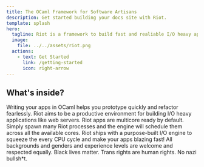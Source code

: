 ```yaml
---
title: The OCaml Framework for Software Artisans
description: Get started building your docs site with Riot.
template: splash
hero:
  tagline: Riot is a framework to build fast and realiable I/O heavy applications
  image:
    file: ../../assets/riot.png
  actions:
    - text: Get Started
      link: /getting-started
      icon: right-arrow
---
```



## What's inside?

<CardGrid stagger>
  <Card title="Fearless Refactoring" icon="seti:ocaml">
    Writing your apps in OCaml helps you prototype quickly and refactor
    fearlessly.
  </Card>
  <Card title="Batteries Included" icon="approve-check-circle">
    Riot aims to be a productive environment for building I/O heavy applications
    like web servers.
  </Card>
  <Card title="Multi-core from Day 1" icon="seti:ocaml">
    Riot apps are multicore ready by default. Simply spawn many Riot processes
    and the engine will schedule them across all the available cores.
  </Card>
  <Card title="Faster than Fast" icon="rocket">
    Riot ships with a purpose-built I/O engine to squeeze the every CPU cycle
    and make your apps blazing fast!
  </Card>
  <Card title="Friendly" icon="heart">
    All backgrounds and genders and experience levels are welcome and respected
    equally. Black lives matter. Trans rights are human rights. No nazi
    bullsh*t.
  </Card>
</CardGrid>
